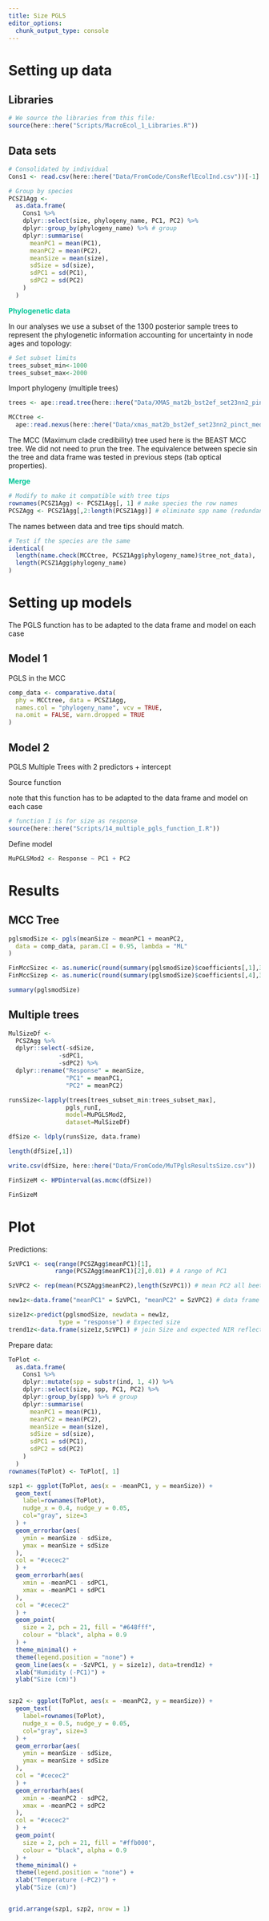 ```yaml
---
title: Size PGLS
editor_options: 
  chunk_output_type: console
---
```


# Setting up data

## Libraries

```r
# We source the libraries from this file:
source(here::here("Scripts/MacroEcol_1_Libraries.R"))
```

## Data sets

```r
# Consolidated by individual
Cons1 <- read.csv(here::here("Data/FromCode/ConsReflEcolInd.csv"))[-1]

# Group by species
PCSZ1Agg <-
  as.data.frame(
    Cons1 %>%
    dplyr::select(size, phylogeny_name, PC1, PC2) %>%
    dplyr::group_by(phylogeny_name) %>% # group
    dplyr::summarise(
      meanPC1 = mean(PC1),
      meanPC2 = mean(PC2),
      meanSize = mean(size),
      sdSize = sd(size),
      sdPC1 = sd(PC1),
      sdPC2 = sd(PC2)
    )
  )
```

<span style="color: #04C799"> **Phylogenetic data** </span>  <br/>

In our analyses we use a subset of the 1300 posterior sample trees to represent the phylogenetic information accounting for uncertainty in node ages and topology:

```r
# Set subset limits
trees_subset_min<-1000
trees_subset_max<-2000
```

Import phylogeny (multiple trees)

```r
trees <- ape::read.tree(here::here("Data/XMAS_mat2b_bst2ef_set23nn2_pinct.nwk"))

MCCtree <- 
  ape::read.nexus(here::here("Data/xmas_mat2b_bst2ef_set23nn2_pinct_med.tre"))
```

The MCC (Maximum clade credibility) tree used here is the BEAST MCC tree. We did not need to prun the tree. The equivalence between specie sin the tree and data frame was tested in previous steps (tab optical properties). 

<span style="color: #04C799"> **Merge** </span>  <br/>

```r
# Modify to make it compatible with tree tips
rownames(PCSZ1Agg) <- PCSZ1Agg[, 1] # make species the row names
PCSZAgg <- PCSZ1Agg[,2:length(PCSZ1Agg)] # eliminate spp name (redundant)
```

The names between data and tree tips should match. 

```r
# Test if the species are the same
identical(
  length(name.check(MCCtree, PCSZ1Agg$phylogeny_name)$tree_not_data),
  length(PCSZ1Agg$phylogeny_name)
)
```

# Setting up models

The PGLS function has to be adapted to the data frame and model on each case

## Model 1

PGLS in the MCC

```r
comp_data <- comparative.data(
  phy = MCCtree, data = PCSZ1Agg,
  names.col = "phylogeny_name", vcv = TRUE,
  na.omit = FALSE, warn.dropped = TRUE
)
```

## Model 2

PGLS Multiple Trees with 2 predictors + intercept

Source function

note that this function has to be adapted to the data frame and model on each case

```r
# function I is for size as response
source(here::here("Scripts/14_multiple_pgls_function_I.R"))
```

Define model

```r
MuPGLSMod2 <- Response ~ PC1 + PC2
```

# Results

## MCC Tree

```r
pglsmodSize <- pgls(meanSize ~ meanPC1 + meanPC2,
  data = comp_data, param.CI = 0.95, lambda = "ML"
)

FinMccSizec <- as.numeric(round(summary(pglsmodSize)$coefficients[,1],3))
FinMccSizep <- as.numeric(round(summary(pglsmodSize)$coefficients[,4],3)) 

summary(pglsmodSize)
```

## Multiple trees

```r
MulSizeDf <-
  PCSZAgg %>%
  dplyr::select(-sdSize,
              -sdPC1,
              -sdPC2) %>% 
  dplyr::rename("Response" = meanSize,
                "PC1" = meanPC1,
                "PC2" = meanPC2)

runsSize<-lapply(trees[trees_subset_min:trees_subset_max],
                pgls_runI,
                model=MuPGLSMod2,
                dataset=MulSizeDf) 

dfSize <- ldply(runsSize, data.frame)

length(dfSize[,1])

write.csv(dfSize, here::here("Data/FromCode/MuTPglsResultsSize.csv"))

FinSizeM <- HPDinterval(as.mcmc(dfSize))

FinSizeM
```

# Plot

Predictions:

```r
SzVPC1 <- seq(range(PCSZAgg$meanPC1)[1],
             range(PCSZAgg$meanPC1)[2],0.01) # A range of PC1

SzVPC2 <- rep(mean(PCSZAgg$meanPC2),length(SzVPC1)) # mean PC2 all beetles 

new1z<-data.frame("meanPC1" = SzVPC1, "meanPC2" = SzVPC2) # data frame

size1z<-predict(pglsmodSize, newdata = new1z, 
              type = "response") # Expected size
trend1z<-data.frame(size1z,SzVPC1) # join Size and expected NIR reflectance
```

Prepare data:

```r
ToPlot <-
  as.data.frame(
    Cons1 %>%
    dplyr::mutate(spp = substr(ind, 1, 4)) %>% 
    dplyr::select(size, spp, PC1, PC2) %>%
    dplyr::group_by(spp) %>% # group
    dplyr::summarise(
      meanPC1 = mean(PC1),
      meanPC2 = mean(PC2),
      meanSize = mean(size),
      sdSize = sd(size),
      sdPC1 = sd(PC1),
      sdPC2 = sd(PC2)
    )
  )
rownames(ToPlot) <- ToPlot[, 1]
```

```r
szp1 <- ggplot(ToPlot, aes(x = -meanPC1, y = meanSize)) +
  geom_text(
    label=rownames(ToPlot), 
    nudge_x = 0.4, nudge_y = 0.05,
    col="gray", size=3
  ) +
  geom_errorbar(aes(
    ymin = meanSize - sdSize,
    ymax = meanSize + sdSize
  ),
  col = "#cecec2"
  ) +
  geom_errorbarh(aes(
    xmin = -meanPC1 - sdPC1,
    xmax = -meanPC1 + sdPC1
  ),
  col = "#cecec2"
  ) +
  geom_point(
    size = 2, pch = 21, fill = "#648fff",
    colour = "black", alpha = 0.9
  ) +
  theme_minimal() +
  theme(legend.position = "none") +
  geom_line(aes(x = -SzVPC1, y = size1z), data=trend1z) +
  xlab("Humidity (-PC1)") +
  ylab("Size (cm)")


szp2 <- ggplot(ToPlot, aes(x = -meanPC2, y = meanSize)) +
  geom_text(
    label=rownames(ToPlot), 
    nudge_x = 0.5, nudge_y = 0.05,
    col="gray", size=3
  ) +
  geom_errorbar(aes(
    ymin = meanSize - sdSize,
    ymax = meanSize + sdSize
  ),
  col = "#cecec2"
  ) +
  geom_errorbarh(aes(
    xmin = -meanPC2 - sdPC2,
    xmax = -meanPC2 + sdPC2
  ),
  col = "#cecec2"
  ) +
  geom_point(
    size = 2, pch = 21, fill = "#ffb000",
    colour = "black", alpha = 0.9
  ) +
  theme_minimal() +
  theme(legend.position = "none") +
  xlab("Temperature (-PC2)") +
  ylab("Size (cm)")


grid.arrange(szp1, szp2, nrow = 1)
```